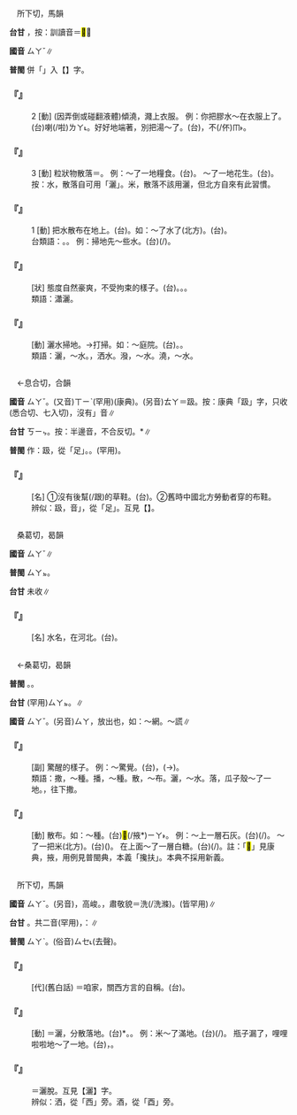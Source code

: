 
=={{ruby|灑|ㄙㄚˇ}}==

　所下切，馬韻

'''台甘''' {{ruby|(文)|ㄙㄚˋ}}{{ruby|。|ㄏㄧㄨ˪}}，按：訓讀音＝<mark>&#xf8e49;</mark>∥

'''國音''' <rt>ㄙㄚˇ</rt>∥

'''普閩''' 併「{{ruby|灑|ㄙㄚˇ}}」入【{{ruby|洒|ㄙㄚˇ}}】字。

    

==='''『{{ruby|灑|ㄙㄚˇ}}』'''===
:2  [動] (因弄倒或碰翻液體)傾澆，濺上衣服。 例：你把膠水～在衣服上了。(台){{ruby|汝|ㄌㄧˋ}}{{ruby|將|ㄐㄧㆲ}}{{ruby|膠|ㄍㄚ}}{{ruby|水|ㄗㄨㄧˋ}}{{ruby|捙|ㄑㄧㄚ}}{{ruby|倒|ㄉㄜˋ}}{{ruby|落|ㄌㄜㆷ ͘}}{{ruby|去|ㄎㄧ˪}}{{ruby|衫|ㄙㆩ}}{{ruby|裏|ㄌㄧㄣ˪}}喇(/啦)<rt>ㄌㄚ˪</rt>。好好地端著，別把湯～了。(台){{ruby|捧|ㄆㄤˊ}}{{ruby|付|ㄏㆦ˫}}{{ruby|好|ㄏㄜˋ}}，不(/伓)<rt>ㆬ˫</rt>{{ruby|通|ㄊㄤ}}{{ruby|付|ㄏㆦ˫}}{{ruby|湯|ㄊㆭ}}{{ruby|泏|ㄗㄨㄚㆷ}}{{ruby|出|ㄘㄨㆵ}}{{ruby|來|·ㄌㄞˊ}}。
    

==='''『{{ruby|灑|ㄙㄚˇ}}』'''===
:3  [動] 粒狀物散落＝{{ruby|撒|ㄙㄚˇ}}。 例：～了一地糧食。(台){{ruby|塗|ㄊㆦˊ}}{{ruby|腳|ㄎㄚ}}{{ruby|<mark>&#xffc6e;</mark>|ㄧㄚ˫}}{{ruby|<mark>&#xffa42;</mark>|ㄍㄚㆷ}}{{ruby|全|ㄗㄨㄢˊ}}{{ruby|米|ㆠㄧˋ}}。 ～了一地花生。(台){{ruby|土|ㄊㆦˊ}}{{ruby|豆|ㄉㄠ˫}}{{ruby|<mark>&#xffc6e;</mark>|ㄧㄚ˫}}{{ruby|歸|ㄍㄨㄧ}}{{ruby|塗|ㄊㆦˊ}}{{ruby|腳|ㄎㄚ}}。按：水，散落自可用「灑」。米，散落不該用灑，但北方自來有此習慣。
    

==='''『{{ruby|灑|ㄙㄚˇ}}』'''===
:1  [動] 把水散布在地上。(台){{ruby|<mark>&#xffc6e;</mark>|ㄧㄚ˫}}{{ruby|水|ㄗㄨㄧˋ}}。如：～了水了(北方)。(台){{ruby|有|ㄨ˫}}{{ruby|<mark>&#xffc6e;</mark>|ㄧㄚ˫}}{{ruby|水|ㄗㄨㄧˋ}}。
:台類語：{{ruby|潑|ㄆㄨㄚㆷ}}{{ruby|水|ㄗㄨㄧˋ}}。{{ruby|淋|ㄌㆰˊ}}{{ruby|水|ㄗㄨㄧˋ}}。 例：掃地先～些水。(台){{ruby|<mark>&#xffa49;</mark>|ㆠㆤㆷ/ㆠㄨㆤㆷ}}{{ruby|掃|ㄙㄠ˪}}{{ruby|塗|ㄊㆦˊ}}{{ruby|骹|ㄎㄚ}}{{ruby|著|ㄉㄧㄜㆷ}}(/{{ruby|都|ㄉㄜ˫}}){{ruby|先|ㄒㄧㄥ}}{{ruby|<mark>&#xffc6e;</mark>|ㄧㄚ˫}}{{ruby|水|ㄗㄨㄧˋ}}。
:
    

==='''『{{ruby|灑|ㄙㄚˇ}}{{ruby|脫|ㄊㄨㄛ}}』'''===
: [狀] 態度自然豪爽，不受拘束的樣子。(台){{ruby|超|ㄑㄧㄠ}}{{ruby|俗|ㄒㄧㆦㆶ ͘}}。{{ruby|高|ㄍㄜ}}{{ruby|潔|ㄍㄧㄚㆵ}}。{{ruby|脫|ㄊㄨㄚㆷ}}{{ruby|俗|ㄒㄧㆦㆶ ͘}}。
:類語：瀟灑。
:
    

==='''『{{ruby|灑|ㄙㄚˇ}}{{ruby|掃|ㄙㄠˇ}}』'''===
: [動] 灑水掃地。→打掃。如：～庭院。(台){{ruby|灑|ㄙㄚˋ}}{{ruby|掃|ㄙㄠ˪}}。{{ruby|摒|ㄅㄧㆩ˪}}{{ruby|掃|ㄙㄠ˪}}{{ruby|門|ㄇㆭˊ}}{{ruby|埕|ㄉㄧㆩˊ}}。
:類語：灑，～水。{{ruby|潲|ㄕㄠˋ}}，洒水。潑，～水。澆，～水。
:
    

=={{ruby|靸|ㄙㄚˇ}}==

　←息合切，合韻

'''國音''' <rt>ㄙㄚˇ</rt>。(又音)<rt>ㄒㄧˋ</rt>(罕用)(康典)。(另音)<rt>ㄊㄚ</rt>＝趿。按：康典「趿」字，只收(悉合切、七入切)，沒有{{ruby|「|ㄊㄚ}}」音∥

'''台甘''' <rt>ㄎㄧㆴ</rt>。按：半邊音，不合反切。{{ruby|(文)|ㄙㄚㆴ}}*∥

'''普閩''' 作：趿，從「足」。{{ruby|(文)|ㄙㄚㆴ}}。{{ruby|(白)|ㄙㆩㆷ}}(罕用)。

    

==='''『{{ruby|靸|ㄙㄚˇ}}』'''===
: [名] ①沒有後幫(/跟)的草鞋。(台){{ruby|無|ㆠㄜˊ}}{{ruby|後|ㄠ˫}}{{ruby|<mark>&#xf90c1;</mark>|ㄉㆪ}}{{ruby|丌|ㆤ}}{{ruby|草|ㄘㄠˋ}}{{ruby|鞋|ㄨㆤˊ/ㆤˊ}}。②舊時中國北方勞動者穿的布鞋。
:辨似：趿，音{{ruby|「|ㄙㄚˋ}}{{ruby|、|ㄊㄚ}}」，從「足」。互見【{{ruby|趿|ㄙㄚˋ}}】。
:
    

=={{ruby|<mark>&#xffb47;</mark>|ㄙㄚˇ}}==

　桑葛切，曷韻

'''國音''' <rt>ㄙㄚˇ</rt>∥

'''普閩''' <rt>ㄙㄚㆵ</rt>。

'''台甘''' 未收∥

    

==='''『{{ruby|<mark>&#xffb47;</mark>|ㄙㄚˇ}}』'''===
: [名] 水名，在河北。(台){{ruby|<mark>&#xffb47;</mark>|ㄙㄚㆵ}}。
    

=={{ruby|撒|ㄙㄚˇ}}==

　←桑葛切，曷韻

'''普閩''' {{ruby|(文)|ㄙㄚㆵ}}。{{ruby|(白)|ㄙㄨㄚㆷ}}。

'''台甘''' (罕用)<rt>ㄙㄚㆵ</rt>。{{ruby|(語)|ㄙㄨㄚㆷ}}{{ruby|。|ㄙㄞ˫}}{{ruby|。|ㄙㆤ˪}}∥

'''國音''' <rt>ㄙㄚˇ</rt>。(另音)<rt>ㄙㄚ</rt>，放出也，如：～網。～謊∥

    

==='''『{{ruby|撒|ㄙㄚˇ}}{{ruby|然|ㄖㄢˊ}}』'''===
: [副] 驚醒的樣子。 例：～驚覺。(台){{ruby|著|ㄉㄧㄜㆷ ͘}}{{ruby|驚|ㄍㄧㆩ}}{{ruby|一|ㄐㄧㆵ ͘}}{{ruby|下|·ㆤ˫}}，{{ruby|目|ㆠㄚㆶ ͘}}{{ruby|珠|ㄗㄨ}}(→{{ruby|睭|ㄐㄧㄨ}}){{ruby|<mark>&#xffa56;</mark>|ㄍㄧㆬ}}{{ruby|<mark>&#xffa56;</mark>|ㄍㄧㆬ}}{{ruby|起|·ㄎㄧˋ}}{{ruby|來|·ㄌㄞˊ}}。
:類語：撒，～種。播，～種。散，～布。灑，～水。落，瓜子殼～了一地。{{ruby|糝|ㄙㄢˇ}}，往下撒。
:
    

==='''『{{ruby|撒|ㄙㄚˇ}}』'''===
: [動] 散布。如：～種。(台)<mark>&#xffc6e;</mark>(/掖*)<rt>ㄧㄚ˫</rt>{{ruby|種|ㄐㄧㄥˋ}}。 例：～上一層石灰。(台){{ruby|<mark>&#xffc6e;</mark>|ㄧㄚ˫}}(/{{ruby|糝|ㄙㆰˋ}}){{ruby|一|ㄐㄧㆵ ͘}}{{ruby|重|ㄉㄧㄥˊ}}{{ruby|石|ㄐㄧㄜㆷ ͘}}{{ruby|灰|ㄏㄨㆤ}}。 ～了一把米(北方)。(台){{ruby|<mark>&#xffc6e;</mark>|ㄧㄚ˫}}{{ruby|一|ㄐㄧㆵ ͘}}{{ruby|把|ㄅㆤˋ}}{{ruby|米|ㆠㄧˋ}}({{ruby|飼|ㄑㄧ˫}}{{ruby|雞|ㄍㆤ/ㄍㄨㆤ}})。 在上面～了一層白糖。(台){{ruby|糝|ㄙㆰˋ}}{{ruby|一|ㄐㄧㆵ ͘}}{{ruby|簷|ㄧㄢˊ}}(/{{ruby|重|ㄉㄧㄥˊ}}){{ruby|白|ㄅㆤㆷ ͘}}{{ruby|糖|ㄊㆭˊ}}。註：「<mark>&#xffc6e;</mark>」見康典，掖，用例見普閩典，本義「攙扶」。本典不採用新義。
    

=={{ruby|洒|ㄙㄚˇ}}==

　所下切，馬韻

'''國音''' <rt>ㄙㄚˇ</rt>。(另音){{ruby|(文)|ㄘㄨㄟˇ}}，高峻。{{ruby|(文)|ㄒㄧㄢˇ}}，肅敬貌{{ruby|。|ㄒㄧˇ}}＝洗(/洗滌)。(皆罕用)∥

'''台甘''' {{ruby|(文)|ㄙㄚˋ}}{{ruby|。|ㄙㆤˋ}}。共二音(罕用){{ruby|。|ㄙㆤˋ}}，{{ruby|諧|ㄏㄞˊ}}：{{ruby|洗|ㄙㆤˋ}}∥

'''普閩''' <rt>ㄙㄚˋ</rt>。(俗音)<rt>ㄙㆤ˪</rt>(去聲)。

    

==='''『{{ruby|洒|ㄙㄚˇ}}{{ruby|家|ㄐㄧㄚ}}』'''===
: [代](舊白話) ＝咱家，關西方言的自稱。(台){{ruby|咱|ㄌㄢˋ}}{{ruby|兜|ㄉㄠ}}。
    

==='''『{{ruby|洒|ㄙㄚˇ}}』'''===
: [動] ＝灑，分散落地。(台){{ruby|洒|ㄙㆤ˪}}*。{{ruby|<mark>&#xf9944;</mark>|ㄙㄨㆤ˫}}。 例：米～了滿地。(台){{ruby|米|ㆠㄧˋ}}{{ruby|<mark>&#xffc6e;</mark>|ㄧㄚ˫}}(/{{ruby|洒|ㄙㆤ˪}}){{ruby|<mark>&#xffa42;</mark>|ㄍㄚㆷ}}{{ruby|歸|ㄍㄨㄧ}}{{ruby|塗|ㄊㆦˊ}}{{ruby|骹|ㄎㄚ}}。 瓶子漏了，哩哩啦啦地～了一地。(台){{ruby|矸|ㄍㄢ}}{{ruby|仔|ㄚ}}{{ruby|漏|ㄌㄠ˫/ㄌㄠ˪}}，{{ruby|酒|ㄐㄧㄨˋ}}{{ruby|四|ㄒㄧ˪}}{{ruby|四|ㄒㄧ˪}}{{ruby|散|ㄙㄨㆩ˪}}{{ruby|散|ㄙㄨㆩ˪}}{{ruby|<mark>&#xf9944;</mark>|ㄙㄨㆤ˫}}{{ruby|<mark>&#xffa42;</mark>|ㄍㄚㆷ}}{{ruby|歸|ㄍㄨㄧ}}{{ruby|塗|ㄊㆦˊ}}{{ruby|腳|ㄎㄚ}}。
    

==='''『{{ruby|洒|ㄙㄚˇ}}{{ruby|脫|ㄊㄨㄛ}}』'''===
:  ＝灑脫。互見【灑】字。
:辨似：洒，從「西」旁。酒，從「酉」旁。
:
    
